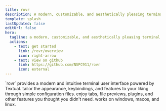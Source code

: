 ---
title: rovr
description: A modern, customizable, and aesthetically pleasing terminal file explorer.
template: splash
lastUpdated: false
editUrl: false
hero:
  tagline: a modern, customizable, and aesthetically pleasing terminal file explorer.
  actions:
    - text: get started
      link: /rovr/overview
      icon: right-arrow
    - text: view on github
      link: https://github.com/NSPC911/rovr
      icon: external
---


<CardGrid stagger>
  <Card title="modern tui" icon="laptop">
    `rovr` provides a modern and intuitive terminal user interface powered by
    Textual.
  </Card>
  <Card title="customizable" icon="setting">
    tailor the appearance, keybindings, and features to your liking through
    simple configuration files.
  </Card>
  <Card title="feature-rich" icon="rocket">
    enjoy tabs, file previews, plugins, and other features you thought you
    didn't need.
  </Card>
  <Card title="cross-platform" icon="open-book">
    works on windows, macos, and linux.
  </Card>
</CardGrid>
